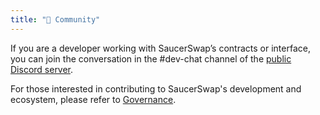 ```yaml
---
title: "👥 Community"
---
```



If you are a developer working with SaucerSwap’s contracts or interface, you can join the conversation in the #dev-chat channel of the [public Discord server](https://discord.com/invite/saucerswap).

For those interested in contributing to SaucerSwap's development and ecosystem, please refer to [Governance](/governance/overview).
